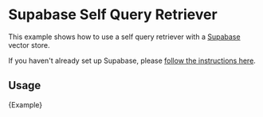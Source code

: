 # Supabase Self Query Retriever

This example shows how to use a self query retriever with a [Supabase](https://supabase.com) vector store.

If you haven't already set up Supabase, please [follow the instructions here](/docs/modules/indexes/vector_stores/integrations/supabase.mdx).

## Usage


<CodeBlock language="typescript">{Example}</CodeBlock>
